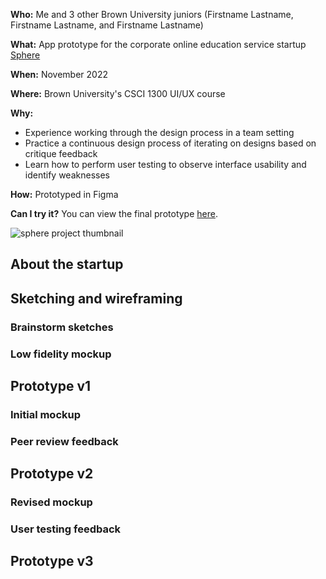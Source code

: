 **Who:** Me and 3 other Brown University juniors (Firstname Lastname, Firstname Lastname, and Firstname Lastname)

**What:** App prototype for the corporate online education service startup [Sphere]()

**When:** November 2022

**Where:** Brown University's CSCI 1300 UI/UX course

**Why:**
- Experience working through the design process in a team setting
- Practice a continuous design process of iterating on designs based on critique feedback
- Learn how to perform user testing to observe interface usability and identify weaknesses

  

**How:**
Prototyped in Figma

**Can I try it?**
You can view the final prototype [here]().

![sphere project thumbnail](/assets/projects/sphere/thumbnail.png)

## About the startup

## Sketching and wireframing

### Brainstorm sketches

### Low fidelity mockup

## Prototype v1

### Initial mockup

### Peer review feedback

## Prototype v2

### Revised mockup

### User testing feedback

## Prototype v3